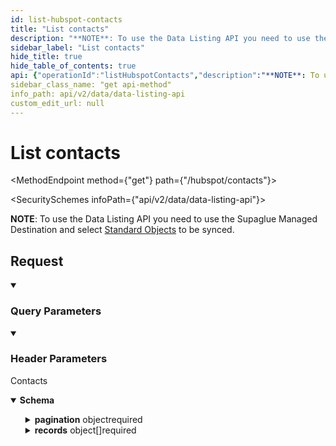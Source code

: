 ```yaml
---
id: list-hubspot-contacts
title: "List contacts"
description: "**NOTE**: To use the Data Listing API you need to use the Supaglue Managed Destination and select [Standard Objects](https://docs.supaglue.com/next/platform/objects/overview#configuration) to be synced."
sidebar_label: "List contacts"
hide_title: true
hide_table_of_contents: true
api: {"operationId":"listHubspotContacts","description":"**NOTE**: To use the Data Listing API you need to use the Supaglue Managed Destination and select [Standard Objects](https://docs.supaglue.com/next/platform/objects/overview#configuration) to be synced.\n","tags":["Hubspot"],"security":[{"x-api-key":[]}],"parameters":[{"name":"modified_after","in":"query","schema":{"type":"string","format":"date-time","example":"2023-02-23T00:00:00.000Z"},"description":"If provided, will only return objects modified after this datetime"},{"name":"page_size","in":"query","schema":{"type":"string","example":"123"},"description":"Number of results to return per page. (Max: 1000)"},{"name":"cursor","in":"query","schema":{"type":"string","example":"cD0yMDIxLTAxLTA2KzAzJTNBMjQlM0E1My40MzQzMjYlMkIwMCUzQTAw"},"description":"The pagination cursor value"},{"name":"x-customer-id","in":"header","schema":{"type":"string","example":"my-customer-1"},"description":"The customer ID that uniquely identifies the customer in your application","required":true}],"responses":{"200":{"description":"Contacts","content":{"application/json":{"schema":{"type":"object","properties":{"pagination":{"type":"object","properties":{"next":{"type":"string","nullable":true,"example":"eyJpZCI6IjQyNTc5ZjczLTg1MjQtNDU3MC05YjY3LWVjYmQ3MDJjNmIxNCIsInJldmVyc2UiOmZhbHNlfQ=="},"previous":{"type":"string","nullable":true,"example":"eyJpZCI6IjBjZDhmYmZkLWU5NmQtNDEwZC05ZjQxLWIwMjU1YjdmNGI4NyIsInJldmVyc2UiOnRydWV9"},"total_count":{"type":"number","example":100}},"required":["next","previous"],"title":"pagination"},"records":{"type":"array","items":{"type":"object","properties":{"id":{"type":"string","example":"501","description":"the unique identifier for the contact. This field is set automatically and cannot be edited. This can be used when updating contacts through importing or through API."},"email":{"type":"string","nullable":true,"example":"team@supaglue.com","description":"the contact's primary email address."},"associatedcompanyid":{"type":"string","nullable":true,"example":"101","description":""},"firstname":{"type":"string","nullable":true,"example":"Jane","description":"the contact's first name."},"phone":{"type":"string","nullable":true,"example":"(650) 450-8812","description":"the contact's primary phone number. The phone number is validated and formatted automatically by HubSpot based on the country code. You can select to turn off automatic formatting on a contact record, either when editing the Phone number property, or adding a phone number to call."},"is_deleted":{"type":"boolean","example":false,"description":"Indicates whether the object has been moved to the Recycle Bin (true) or not (false)."},"lastname":{"type":"string","nullable":true,"example":"Doe","description":"the contact's last name."},"city":{"type":"string","nullable":true,"example":"Palo Alto","description":"the contact's city of residence."},"country":{"type":"string","nullable":true,"example":"United States","description":"the contact's country of residence. This might be set via import, form, or integration."},"zip":{"type":"string","nullable":true,"example":"94303","description":"the contact's zip code."},"state":{"type":"string","nullable":true,"example":"CA","description":"the contact's state of residence."},"address":{"type":"string","nullable":true,"example":"4 Giro's Passage","description":"the contact's street address, including apartment or unit #."},"mobilephone":{"type":"string","nullable":true,"example":"(650) 450-8811","description":"the contact's mobile phone number. The phone number is validated and formatted automatically by HubSpot based on the country code. You can select to turn off automatic formatting on a contact record, either when editing the Mobile phone number property, or adding a phone number to call."},"hubspot_owner_id":{"type":"string","nullable":true,"example":"1450461","description":"the owner of the contact. This can be any HubSpot user or Salesforce integration user and can be set manually or via Workflows. You can assign additional users to the contact record by creating a custom HubSpot user field type property."},"fax":{"type":"string","nullable":true,"example":"(650) 450-8810","description":"the contact's primary fax number."},"jobtitle":{"type":"string","nullable":true,"example":"CEO","description":"the contact's job title."},"createdate":{"type":"string","format":"date-time","example":"2023-08-01T20:58:17.725Z","description":"the date that the contact was created in your HubSpot account."},"notes_last_updated":{"type":"string","format":"date-time","example":"2023-08-01T20:58:17.725Z","description":"the last date and time a note, call, tracked and logged sales email, meeting, LinkedIn/SMS/WhatsApp message, task, or chat was logged on the contact record. This is set automatically by HubSpot based on the most recent date/time set for an activity. For example, if a user logs a call and indicates that it occurred the day before, the Last activity date property will show yesterday's date."},"raw_data":{"type":"object","description":"The raw data returned by the provider.","additionalProperties":true}},"required":["id","email","associatedcompanyid","firstname","phone","is_deleted","lastname","city","country","zip","state","address","mobilephone","hubspot_owner_id","fax","jobtitle","createdate","notes_last_updated","raw_data"],"title":"hubspot_contact"}}},"required":["pagination","records"]}}}}},"method":"get","path":"/hubspot/contacts","servers":[{"url":"https://api.supaglue.io/data/v2","description":"Supaglue API"}],"securitySchemes":{"x-api-key":{"type":"apiKey","name":"x-api-key","in":"header","description":"API key to allow developers to access the API"}},"info":{"version":"0.13.13","title":"Data Listing API","contact":{"name":"Supaglue","email":"docs@supaglue.com","url":"https://supaglue.com"},"description":"#### Introduction\n\nWelcome to the Provider API documentation for Data Listing. You can use this API to list standard and custom objects to sync them from Supaglue to your database.\n\n:::info\n**NOTE**: To use the Data Listing API you need to use the Supaglue Managed Destination and select [Standard Objects](https://docs.supaglue.com/next/platform/objects/overview#configuration) to be synced.\n:::\n\n[![Run in Postman](https://run.pstmn.io/button.svg)](https://www.postman.com/supaglue/workspace/supaglue-public/overview)\n\n#### Base API URL\n```\nhttps://api.supaglue.io/data/v2\n```\n"},"postman":{"name":"List contacts","description":{"content":"**NOTE**: To use the Data Listing API you need to use the Supaglue Managed Destination and select [Standard Objects](https://docs.supaglue.com/next/platform/objects/overview#configuration) to be synced.\n","type":"text/plain"},"url":{"path":["hubspot","contacts"],"host":["{{baseUrl}}"],"query":[{"disabled":false,"description":{"content":"If provided, will only return objects modified after this datetime","type":"text/plain"},"key":"modified_after","value":""},{"disabled":false,"description":{"content":"Number of results to return per page. (Max: 1000)","type":"text/plain"},"key":"page_size","value":""},{"disabled":false,"description":{"content":"The pagination cursor value","type":"text/plain"},"key":"cursor","value":""}],"variable":[]},"header":[{"disabled":false,"description":{"content":"(Required) The customer ID that uniquely identifies the customer in your application","type":"text/plain"},"key":"x-customer-id","value":""},{"key":"Accept","value":"application/json"}],"method":"GET","auth":{"type":"apikey","apikey":[{"type":"any","value":"x-api-key","key":"key"},{"type":"any","value":"<API Key>","key":"value"},{"type":"any","value":"header","key":"in"}]}}}
sidebar_class_name: "get api-method"
info_path: api/v2/data/data-listing-api
custom_edit_url: null
---
```



<h1 className={"openapi__heading"}>List contacts</h1>

<MethodEndpoint method={"get"} path={"/hubspot/contacts"}></MethodEndpoint>

<SecuritySchemes infoPath={"api/v2/data/data-listing-api"}></SecuritySchemes>



**NOTE**: To use the Data Listing API you need to use the Supaglue Managed Destination and select [Standard Objects](https://docs.supaglue.com/next/platform/objects/overview#configuration) to be synced.


## Request

<details style={{"marginBottom":"1rem"}} className={"openapi-markdown__details"} data-collapsed={false} open={true}><summary style={{}}><h3 className={"openapi-markdown__details-summary-header-params"}>Query Parameters</h3></summary><div><ul><ParamsItem className={"paramsItem"} param={{"name":"modified_after","in":"query","schema":{"type":"string","format":"date-time","example":"2023-02-23T00:00:00.000Z"},"description":"If provided, will only return objects modified after this datetime"}}></ParamsItem><ParamsItem className={"paramsItem"} param={{"name":"page_size","in":"query","schema":{"type":"string","example":"123"},"description":"Number of results to return per page. (Max: 1000)"}}></ParamsItem><ParamsItem className={"paramsItem"} param={{"name":"cursor","in":"query","schema":{"type":"string","example":"cD0yMDIxLTAxLTA2KzAzJTNBMjQlM0E1My40MzQzMjYlMkIwMCUzQTAw"},"description":"The pagination cursor value"}}></ParamsItem></ul></div></details><details style={{"marginBottom":"1rem"}} className={"openapi-markdown__details"} data-collapsed={false} open={true}><summary style={{}}><h3 className={"openapi-markdown__details-summary-header-params"}>Header Parameters</h3></summary><div><ul><ParamsItem className={"paramsItem"} param={{"name":"x-customer-id","in":"header","schema":{"type":"string","example":"my-customer-1"},"description":"The customer ID that uniquely identifies the customer in your application","required":true}}></ParamsItem></ul></div></details><div><div><ApiTabs><TabItem label={"200"} value={"200"}><div>

Contacts

</div><div><MimeTabs className={"openapi-tabs__mime"} schemaType={"response"}><TabItem label={"application/json"} value={"application/json"}><SchemaTabs className={"openapi-tabs__schema"}><TabItem label={"Schema"} value={"Schema"}><details style={{}} className={"openapi-markdown__details response"} data-collapsed={false} open={true}><summary style={{}} className={"openapi-markdown__details-summary-response"}><strong>Schema</strong></summary><div style={{"textAlign":"left","marginLeft":"1rem"}}></div><ul style={{"marginLeft":"1rem"}}><SchemaItem collapsible={true} className={"schemaItem"}><details style={{}} className={"openapi-markdown__details"}><summary style={{}}><span className={"openapi-schema__container"}><strong className={"openapi-schema__property"}>pagination</strong><span className={"openapi-schema__name"}> object</span><span className={"openapi-schema__divider"}></span><span className={"openapi-schema__required"}>required</span></span></summary><div style={{"marginLeft":"1rem"}}><SchemaItem collapsible={false} name={"next"} required={true} schemaName={"string"} qualifierMessage={undefined} schema={{"type":"string","nullable":true,"example":"eyJpZCI6IjQyNTc5ZjczLTg1MjQtNDU3MC05YjY3LWVjYmQ3MDJjNmIxNCIsInJldmVyc2UiOmZhbHNlfQ=="}}></SchemaItem><SchemaItem collapsible={false} name={"previous"} required={true} schemaName={"string"} qualifierMessage={undefined} schema={{"type":"string","nullable":true,"example":"eyJpZCI6IjBjZDhmYmZkLWU5NmQtNDEwZC05ZjQxLWIwMjU1YjdmNGI4NyIsInJldmVyc2UiOnRydWV9"}}></SchemaItem><SchemaItem collapsible={false} name={"total_count"} required={false} schemaName={"number"} qualifierMessage={undefined} schema={{"type":"number","example":100}}></SchemaItem></div></details></SchemaItem><SchemaItem collapsible={true} className={"schemaItem"}><details style={{}} className={"openapi-markdown__details"}><summary style={{}}><span className={"openapi-schema__container"}><strong className={"openapi-schema__property"}>records</strong><span className={"openapi-schema__name"}> object[]</span><span className={"openapi-schema__divider"}></span><span className={"openapi-schema__required"}>required</span></span></summary><div style={{"marginLeft":"1rem"}}><li><div style={{"fontSize":"var(--ifm-code-font-size)","opacity":"0.6","marginLeft":"-.5rem","paddingBottom":".5rem"}}>Array [</div></li><SchemaItem collapsible={false} name={"id"} required={true} schemaName={"string"} qualifierMessage={undefined} schema={{"type":"string","example":"501","description":"the unique identifier for the contact. This field is set automatically and cannot be edited. This can be used when updating contacts through importing or through API."}}></SchemaItem><SchemaItem collapsible={false} name={"email"} required={true} schemaName={"string"} qualifierMessage={undefined} schema={{"type":"string","nullable":true,"example":"team@supaglue.com","description":"the contact's primary email address."}}></SchemaItem><SchemaItem collapsible={false} name={"associatedcompanyid"} required={true} schemaName={"string"} qualifierMessage={undefined} schema={{"type":"string","nullable":true,"example":"101","description":""}}></SchemaItem><SchemaItem collapsible={false} name={"firstname"} required={true} schemaName={"string"} qualifierMessage={undefined} schema={{"type":"string","nullable":true,"example":"Jane","description":"the contact's first name."}}></SchemaItem><SchemaItem collapsible={false} name={"phone"} required={true} schemaName={"string"} qualifierMessage={undefined} schema={{"type":"string","nullable":true,"example":"(650) 450-8812","description":"the contact's primary phone number. The phone number is validated and formatted automatically by HubSpot based on the country code. You can select to turn off automatic formatting on a contact record, either when editing the Phone number property, or adding a phone number to call."}}></SchemaItem><SchemaItem collapsible={false} name={"is_deleted"} required={true} schemaName={"boolean"} qualifierMessage={undefined} schema={{"type":"boolean","example":false,"description":"Indicates whether the object has been moved to the Recycle Bin (true) or not (false)."}}></SchemaItem><SchemaItem collapsible={false} name={"lastname"} required={true} schemaName={"string"} qualifierMessage={undefined} schema={{"type":"string","nullable":true,"example":"Doe","description":"the contact's last name."}}></SchemaItem><SchemaItem collapsible={false} name={"city"} required={true} schemaName={"string"} qualifierMessage={undefined} schema={{"type":"string","nullable":true,"example":"Palo Alto","description":"the contact's city of residence."}}></SchemaItem><SchemaItem collapsible={false} name={"country"} required={true} schemaName={"string"} qualifierMessage={undefined} schema={{"type":"string","nullable":true,"example":"United States","description":"the contact's country of residence. This might be set via import, form, or integration."}}></SchemaItem><SchemaItem collapsible={false} name={"zip"} required={true} schemaName={"string"} qualifierMessage={undefined} schema={{"type":"string","nullable":true,"example":"94303","description":"the contact's zip code."}}></SchemaItem><SchemaItem collapsible={false} name={"state"} required={true} schemaName={"string"} qualifierMessage={undefined} schema={{"type":"string","nullable":true,"example":"CA","description":"the contact's state of residence."}}></SchemaItem><SchemaItem collapsible={false} name={"address"} required={true} schemaName={"string"} qualifierMessage={undefined} schema={{"type":"string","nullable":true,"example":"4 Giro's Passage","description":"the contact's street address, including apartment or unit #."}}></SchemaItem><SchemaItem collapsible={false} name={"mobilephone"} required={true} schemaName={"string"} qualifierMessage={undefined} schema={{"type":"string","nullable":true,"example":"(650) 450-8811","description":"the contact's mobile phone number. The phone number is validated and formatted automatically by HubSpot based on the country code. You can select to turn off automatic formatting on a contact record, either when editing the Mobile phone number property, or adding a phone number to call."}}></SchemaItem><SchemaItem collapsible={false} name={"hubspot_owner_id"} required={true} schemaName={"string"} qualifierMessage={undefined} schema={{"type":"string","nullable":true,"example":"1450461","description":"the owner of the contact. This can be any HubSpot user or Salesforce integration user and can be set manually or via Workflows. You can assign additional users to the contact record by creating a custom HubSpot user field type property."}}></SchemaItem><SchemaItem collapsible={false} name={"fax"} required={true} schemaName={"string"} qualifierMessage={undefined} schema={{"type":"string","nullable":true,"example":"(650) 450-8810","description":"the contact's primary fax number."}}></SchemaItem><SchemaItem collapsible={false} name={"jobtitle"} required={true} schemaName={"string"} qualifierMessage={undefined} schema={{"type":"string","nullable":true,"example":"CEO","description":"the contact's job title."}}></SchemaItem><SchemaItem collapsible={false} name={"createdate"} required={true} schemaName={"date-time"} qualifierMessage={undefined} schema={{"type":"string","format":"date-time","example":"2023-08-01T20:58:17.725Z","description":"the date that the contact was created in your HubSpot account."}}></SchemaItem><SchemaItem collapsible={false} name={"notes_last_updated"} required={true} schemaName={"date-time"} qualifierMessage={undefined} schema={{"type":"string","format":"date-time","example":"2023-08-01T20:58:17.725Z","description":"the last date and time a note, call, tracked and logged sales email, meeting, LinkedIn/SMS/WhatsApp message, task, or chat was logged on the contact record. This is set automatically by HubSpot based on the most recent date/time set for an activity. For example, if a user logs a call and indicates that it occurred the day before, the Last activity date property will show yesterday's date."}}></SchemaItem><SchemaItem collapsible={true} className={"schemaItem"}><details style={{}} className={"openapi-markdown__details"}><summary style={{}}><span className={"openapi-schema__container"}><strong className={"openapi-schema__property"}>raw_data</strong><span className={"openapi-schema__name"}> object</span><span className={"openapi-schema__divider"}></span><span className={"openapi-schema__required"}>required</span></span></summary><div style={{"marginLeft":"1rem"}}><div style={{"marginTop":".5rem","marginBottom":".5rem"}}>

The raw data returned by the provider.

</div><SchemaItem name={"property name*"} required={false} schemaName={"any"} qualifierMessage={undefined} schema={{"type":"object","description":"The raw data returned by the provider.","additionalProperties":true}} collapsible={false} discriminator={false}></SchemaItem></div></details></SchemaItem><li><div style={{"fontSize":"var(--ifm-code-font-size)","opacity":"0.6","marginLeft":"-.5rem"}}>]</div></li></div></details></SchemaItem></ul></details></TabItem><TabItem label={"Example (from schema)"} value={"Example (from schema)"}><ResponseSamples responseExample={"{\n  \"pagination\": {\n    \"next\": \"eyJpZCI6IjQyNTc5ZjczLTg1MjQtNDU3MC05YjY3LWVjYmQ3MDJjNmIxNCIsInJldmVyc2UiOmZhbHNlfQ==\",\n    \"previous\": \"eyJpZCI6IjBjZDhmYmZkLWU5NmQtNDEwZC05ZjQxLWIwMjU1YjdmNGI4NyIsInJldmVyc2UiOnRydWV9\",\n    \"total_count\": 100\n  },\n  \"records\": [\n    {\n      \"id\": \"501\",\n      \"email\": \"team@supaglue.com\",\n      \"associatedcompanyid\": \"101\",\n      \"firstname\": \"Jane\",\n      \"phone\": \"(650) 450-8812\",\n      \"is_deleted\": false,\n      \"lastname\": \"Doe\",\n      \"city\": \"Palo Alto\",\n      \"country\": \"United States\",\n      \"zip\": \"94303\",\n      \"state\": \"CA\",\n      \"address\": \"4 Giro's Passage\",\n      \"mobilephone\": \"(650) 450-8811\",\n      \"hubspot_owner_id\": \"1450461\",\n      \"fax\": \"(650) 450-8810\",\n      \"jobtitle\": \"CEO\",\n      \"createdate\": \"2023-08-01T20:58:17.725Z\",\n      \"notes_last_updated\": \"2023-08-01T20:58:17.725Z\",\n      \"raw_data\": {}\n    }\n  ]\n}"} language={"json"}></ResponseSamples></TabItem></SchemaTabs></TabItem></MimeTabs></div></TabItem></ApiTabs></div></div>
      